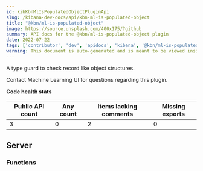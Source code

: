 ```yaml
---
id: kibKbnMlIsPopulatedObjectPluginApi
slug: /kibana-dev-docs/api/kbn-ml-is-populated-object
title: "@kbn/ml-is-populated-object"
image: https://source.unsplash.com/400x175/?github
summary: API docs for the @kbn/ml-is-populated-object plugin
date: 2022-07-22
tags: ['contributor', 'dev', 'apidocs', 'kibana', '@kbn/ml-is-populated-object']
warning: This document is auto-generated and is meant to be viewed inside our experimental, new docs system. Reach out in #docs-engineering for more info.
---
```


A type guard to check record like object structures.

Contact Machine Learning UI for questions regarding this plugin.

**Code health stats**

| Public API count  | Any count | Items lacking comments | Missing exports |
|-------------------|-----------|------------------------|-----------------|
| 3 | 0 | 2 | 0 |

## Server

### Functions
<DocDefinitionList data={kbnMlIsPopulatedObjectObj.server.functions}/>


